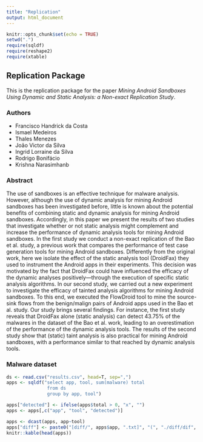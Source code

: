 ```yaml
---
title: "Replication"
output: html_document
---
```


```r
knitr::opts_chunk$set(echo = TRUE)
setwd(".")
require(sqldf)
require(reshape2)
require(xtable)
```

## Replication Package

This is the replication package for the paper *Mining Android Sandboxes Using Dynamic and Static Analysis: a
Non-exact Replication Study*. 

### Authors

   * Francisco Handrick da Costa
   * Ismael Medeiros
   * Thales Menezes
   * João Victor da Silva
   * Ingrid Lorraine da Silva
   * Rodrigo Bonifácio
   * Krishna Narasimhanb
  
### Abstract

The use of sandboxes is an effective technique for malware analysis. However, although the use of dynamic
analysis for mining Android sandboxes has been investigated before, little is known about the potential
benefits of combining static and dynamic analysis for mining Android sandboxes. Accordingly, in this paper
we present the results of two studies that investigate whether or not static analysis might complement and
increase the performance of dynamic analysis tools for mining Android sandboxes. In the first study we
conduct a non-exact replication of the Bao et al. study, a previous work that compares the performance
of test case generation tools for mining Android sandboxes. Differently from the original work, here we
isolate the effect of the static analysis tool (DroidFax) they used to instrument the Android apps in their
experiments. This decision was motivated by the fact that DroidFax could have influenced the efficacy of
the dynamic analyses positively—through the execution of specific static analysis algorithms. In our second
study, we carried out a new experiment to investigate the efficacy of tainted analysis algorithms for mining
Android sandboxes. To this end, we executed the FlowDroid tool to mine the source-sink flows from the
benign/malign pairs of Android apps used in the Bao et al. study. Our study brings several findings. For
instance, the first study reveals that DroidFax alone (static analysis) can detect 43.75% of the malwares in
the dataset of the Bao et al. work, leading to an overestimation of the performance of the dynamic analysis
tools. The results of the second study show that (static) taint analysis is also practical for mining Android
sandboxes, with a performance similar to that reached by dynamic analysis tools.

### Malware dataset

```r
ds <- read.csv("results.csv", head=T, sep=",")
apps <- sqldf("select app, tool, sum(malware) total
               from ds 
               group by app, tool")

apps["detected"] <- ifelse(apps$total > 0, "x", "")
apps <- apps[,c("app", "tool", "detected")]
```

```r
apps <- dcast(apps, app~tool)
apps["diff"] <- paste0("[diff/", apps$app, ".txt]", "(", "./diff/dif", gsub("-", "_", toupper(apps$app)), ".txt", ")")
knitr::kable(head(apps))
```
